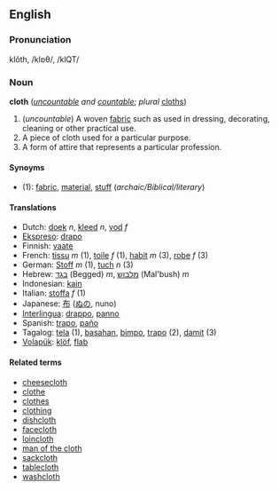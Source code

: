 ==English==
=== Pronunciation ===
klŏth, /klɒθ/, /klQT/

=== Noun ===
'''cloth''' (''[[uncountable]] and [[countable]]''; ''plural'' [[cloths]])

# (''uncountable'') A woven [[fabric]] such as used in dressing, decorating, cleaning or other practical use.
# A piece of cloth used for a particular purpose.
# A form of attire that represents a particular profession.

====Synoyms====
*(1): [[fabric]], [[material]], [[stuff]] (''archaic/Biblical/literary'') <!--what is the appropriate label for "stuff"?-->

==== Translations ====
*Dutch: [[doek]] ''n'', [[kleed]] ''n'', [[vod]] ''f''
*[[Ekspreso]]: [[drapo]]
*Finnish: [[vaate]]
*French: [[tissu]] ''m'' (1), [[toile]] ''f'' (1), [[habit#French|habit]] ''m'' (3), [[robe]] ''f'' (3)
*German: [[Stoff]] ''m'' (1), [[tuch]] ''n'' (3)
*Hebrew: [[בגד]] (Begged) ''m'', [[מלבוש]] (Mal'bush) ''m''
*Indonesian: [[kain]]
*Italian: [[stoffa]] ''f'' (1)
*Japanese: [[布]] ([[ぬの]], nuno)
*[[Interlingua]]: [[drappo]], [[panno]]
*Spanish: [[trapo]], [[paño]]
*Tagalog: [[tela]] (1), [[basahan]], [[bimpo]], [[trapo]] (2), [[damit]] (3)
*[[Volapük]]: [[klöf]], [[flab#Volapük|flab]]

==== Related terms ====
*[[cheesecloth]]
*[[clothe]]
*[[clothes]] <!-- formerly a plural of "cloth" -->
*[[clothing]]
*[[dishcloth]]
*[[facecloth]]
*[[loincloth]]
*[[man of the cloth]]
*[[sackcloth]]
*[[tablecloth]]
*[[washcloth]]